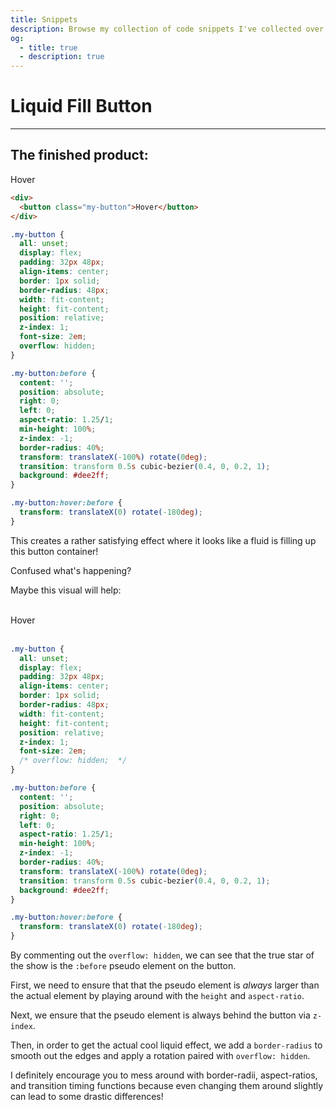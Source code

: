 ```yaml
---
title: Snippets
description: Browse my collection of code snippets I've collected over the years
og:
  - title: true
  - description: true
---
```



# Liquid Fill Button

---

## The finished product:

<LiquidFillButton>Hover</LiquidFillButton>

```html title="src/components/Button/index.tsx"
<div>
  <button class="my-button">Hover</button>
</div>
```

```css title="src/components/Button/styles.css"
.my-button {
  all: unset;
  display: flex;
  padding: 32px 48px;
  align-items: center;
  border: 1px solid;
  border-radius: 48px;
  width: fit-content;
  height: fit-content;
  position: relative;
  z-index: 1;
  font-size: 2em;
  overflow: hidden;
}

.my-button:before {
  content: '';
  position: absolute;
  right: 0;
  left: 0;
  aspect-ratio: 1.25/1;
  min-height: 100%;
  z-index: -1;
  border-radius: 40%;
  transform: translateX(-100%) rotate(0deg);
  transition: transform 0.5s cubic-bezier(0.4, 0, 0.2, 1);
  background: #dee2ff;
}

.my-button:hover:before {
  transform: translateX(0) rotate(-180deg);
}
```

This creates a rather satisfying effect where it looks like a fluid is filling up this button container!

Confused what's happening?

Maybe this visual will help:

<br />
<div
  style={{
    display: 'flex',
    width: '100%',
    gap: '12px',
    justifyContent: 'center',
  }}
>
  <LiquidFillButton breakdown>Hover</LiquidFillButton>
</div>
<br />

```css title="src/components/Button/styles.css" {13}
.my-button {
  all: unset;
  display: flex;
  padding: 32px 48px;
  align-items: center;
  border: 1px solid;
  border-radius: 48px;
  width: fit-content;
  height: fit-content;
  position: relative;
  z-index: 1;
  font-size: 2em;
  /* overflow: hidden;  */
}

.my-button:before {
  content: '';
  position: absolute;
  right: 0;
  left: 0;
  aspect-ratio: 1.25/1;
  min-height: 100%;
  z-index: -1;
  border-radius: 40%;
  transform: translateX(-100%) rotate(0deg);
  transition: transform 0.5s cubic-bezier(0.4, 0, 0.2, 1);
  background: #dee2ff;
}

.my-button:hover:before {
  transform: translateX(0) rotate(-180deg);
}
```

By commenting out the `overflow: hidden`, we can see that the true star of the show is the `:before` pseudo element on the button.

First, we need to ensure that that the pseudo element is _always_ larger than the actual element by playing around with the `height` and `aspect-ratio`.

Next, we ensure that the pseudo element is always behind the button via `z-index`.

Then, in order to get the actual cool liquid effect, we add a `border-radius` to smooth out the edges and apply a rotation paired with `overflow: hidden`.

I definitely encourage you to mess around with border-radii, aspect-ratios, and transition timing functions because even changing them around slightly can lead to some drastic differences!
